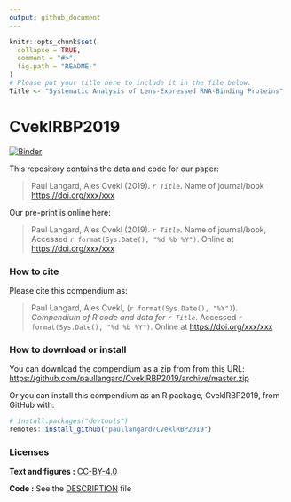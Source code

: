 ```yaml
---
output: github_document
---
```


<!-- README.md is generated from README.Rmd. Please edit that file -->

```r
knitr::opts_chunk$set(
  collapse = TRUE,
  comment = "#>",
  fig.path = "README-"
)
# Please put your title here to include it in the file below.
Title <- "Systematic Analysis of Lens-Expressed RNA-Binding Proteins"
```

# CveklRBP2019

[![Binder](https://mybinder.org/badge_logo.svg)](https://mybinder.org/v2/gh/paullangard/CveklRBP2019/master?urlpath=rstudio)

This repository contains the data and code for our paper:

> Paul Langard, Ales Cvekl (2019). _`r Title`_. Name of journal/book <https://doi.org/xxx/xxx>

Our pre-print is online here:

> Paul Langard, Ales Cvekl (2019). _`r Title`_. Name of journal/book, Accessed `r format(Sys.Date(), "%d %b %Y")`. Online at <https://doi.org/xxx/xxx>


### How to cite

Please cite this compendium as:

> Paul Langard, Ales Cvekl, (`r format(Sys.Date(), "%Y")`). _Compendium of R code and data for `r Title`_. Accessed `r format(Sys.Date(), "%d %b %Y")`. Online at <https://doi.org/xxx/xxx>

### How to download or install

You can download the compendium as a zip from from this URL: <https://github.com/paullangard/CveklRBP2019/archive/master.zip>

Or you can install this compendium as an R package, CveklRBP2019, from GitHub with:


```r
# install.packages("devtools")
remotes::install_github("paullangard/CveklRBP2019")
```


### Licenses

**Text and figures :**  [CC-BY-4.0](http://creativecommons.org/licenses/by/4.0/)

**Code :** See the [DESCRIPTION](DESCRIPTION) file



